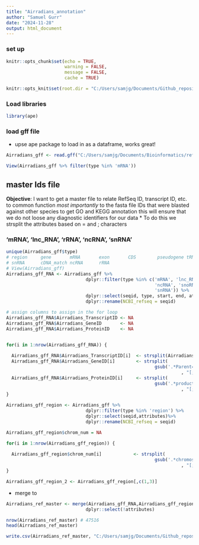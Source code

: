 ```yaml
---
title: "Airradians_annotation"
author: "Samuel Gurr"
date: "2024-11-28"
output: html_document
---
```




### set up 


```r

knitr::opts_chunk$set(echo = TRUE, 
                      warning = FALSE, 
                      message = FALSE, 
                      cache = TRUE)

knitr::opts_knit$set(root.dir = "C:/Users/samjg/Documents/Github_repositories/Airradians_CellularMolecular_OA") # sets the

```



### Load libraries

```r

library(ape)

```


### load gff file 

* upse ape package to load in as a dataframe, works great!

```r

Airradians_gff <- read.gff("C:/Users/samjg/Documents/Bioinformatics/refs/Airradians/GCF_041381155.1_genomic.gff")

View(Airradians_gff %>% filter(type %in% 'mRNA'))
```


## master Ids file

**Objective**: I want to get a master file to relate RefSeq ID, transcript ID, etc. to common function
*most importantly* to the fasta file IDs that were blasted against other species to get GO and KEGG annotation
this will ensure that we do not loose any diagnostic identifiers for our data
  * To do this we strsplit the attributes based on = and ; characters


### 'mRNA', 'lnc_RNA', 'rRNA', 'ncRNA', 'snRNA'
```r
unique(Airradians_gff$type)
# region     gene       mRNA       exon       CDS        pseudogene tRNA       lnc_RNA    transcript snoRNA    
# snRNA      cDNA_match ncRNA      rRNA
# View(Airradians_gff)
Airradians_gff_RNA <- Airradians_gff %>% 
                              dplyr::filter(type %in% c('mRNA', 'lnc_RNA', 'rRNA', 
                                                        'ncRNA', 'snoRNA', 'transcript',
                                                        'snRNA')) %>% 
                              dplyr::select(seqid, type, start, end, attributes) %>% 
                              dplyr::rename(NCBI_refseq = seqid)

# assign columns to assign in the for loop
Airradians_gff_RNA$Airradians_TranscriptID <- NA
Airradians_gff_RNA$Airradians_GeneID       <- NA
Airradians_gff_RNA$Airradians_ProteinID    <- NA


for(i in 1:nrow(Airradians_gff_RNA)) {
  
  Airradians_gff_RNA$Airradians_TranscriptID[i]  <- strsplit(Airradians_gff_RNA$attributes[i], "[=:\\;]")[[1]][2]
  Airradians_gff_RNA$Airradians_GeneID[i]        <- strsplit(
                                                        gsub('.*Parent=gene-', '', Airradians_gff_RNA$attributes[i])
                                                                  , "[;]")[[1]][1]
  Airradians_gff_RNA$Airradians_ProteinID[i]     <- strsplit(
                                                        gsub('.*product=', '', Airradians_gff_RNA$attributes[i])
                                                                  , "[;\\%]")[[1]][1]
}


```



```r

Airradians_gff_region <- Airradians_gff %>% 
                              dplyr::filter(type %in% 'region') %>% 
                              dplyr::select(seqid,attributes)%>% 
                              dplyr::rename(NCBI_refseq = seqid)

Airradians_gff_region$chrom_num = NA

for(i in 1:nrow(Airradians_gff_region)) {
  
  Airradians_gff_region$chrom_num[i]            <- strsplit(
                                                        gsub('.*chromosome=', '', Airradians_gff_region$attributes[i])
                                                                  , "[;]")[[1]][1]
}

Airradians_gff_region_2 <- Airradians_gff_region[,c(1,3)] 


```


* merge to

```r

Airradians_ref_master <- merge(Airradians_gff_RNA,Airradians_gff_region_2, by = 'NCBI_refseq', all = T) %>% 
                              dplyr::select(!attributes)

nrow(Airradians_ref_master) # 47516
head(Airradians_ref_master)
```


```r

write.csv(Airradians_ref_master, "C:/Users/samjg/Documents/Github_repositories/Airradians_CellularMolecular_OA/RAnalysis/Data/Transcriptomics/metadata/seq_id_Airradians_master.csv")
```